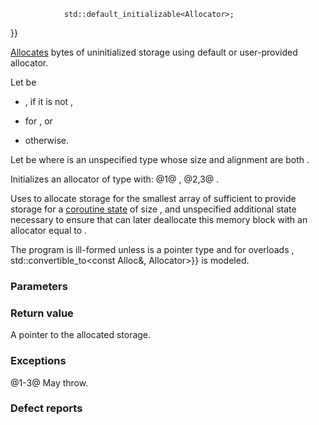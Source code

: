 {{cpp/title|{{small|generator&lt;Ref,V,Allocator&gt;::promise_type::}}operator new}}
{{cpp/coroutine/generator/navbar}}
{{dcl begin}}
{{dcl|num=1|since=c++23|
void* operator new( std::size_t size )
    requires std::same_as&lt;Allocator, void&gt; {{!!}}
             std::default_initializable&lt;Allocator&gt;;
}}
{{dcla|num=2|since=c++23|
template&lt; class Alloc, class... Args &gt;
void* operator new( std::size_t size, std::allocator_arg_t,
                    const Alloc&amp; alloc, const Args&amp;... );
}}
{{dcl|num=3|since=c++23|
template&lt; class This, class Alloc, class... Args &gt;
void* operator new( std::size_t size, const This&amp;, std::allocator_arg_t,
                    const Alloc&amp; alloc, const Args&amp;... );
}}
{{dcl end}}

[[cpp/language/coroutines#Dynamic allocation|Allocates]] {{c|size}} bytes of uninitialized storage using default or user-provided allocator.

Let {{tt|A}} be
* {{tt|Allocator}}, if it is not {{c/core|void}},
* {{tt|Alloc}} for {{v|2,3}}, or
* {{c/core|std::allocator&lt;void&gt;}} otherwise.

Let {{tt|B}} be {{c/core|std::allocator_traits&lt;A&gt;::template rebind_alloc&lt;U&gt;}} where {{tt|U}} is an unspecified type whose size and alignment are both {{ltt|cpp/preprocessor/replace#Predefined macros|__STDCPP_DEFAULT_NEW_ALIGNMENT__}}.

Initializes an allocator {{c|b}} of type {{tt|B}} with:
@1@ {{c|A()}},
@2,3@ {{c|A(alloc)}}.

Uses {{c|b}} to allocate storage for the smallest array of {{tt|U}} sufficient to provide storage for a [[cpp/language/coroutines#Execution|coroutine state]] of size {{c|size}}, and unspecified additional state necessary to ensure that {{rlpt|operator delete}} can later deallocate this memory block with an allocator equal to {{c|b}}.

The program is ill-formed unless {{c/core|std::allocator_traits&lt;B&gt;::pointer}} is a pointer type and for overloads {{vl|2,3}}, {{c|std::same_as&lt;Allocator, void&gt; {{!!}} std::convertible_to&lt;const Alloc&amp;, Allocator&gt;}} is modeled.

===Parameters===
{{par begin}}
{{par|size|the size of the storage to allocate}}
{{par|alloc|a user provided allocator of type {{tt|Alloc}}}}
{{par end}}

===Return value===
A pointer to the allocated storage.

===Exceptions===
@1-3@ May throw.

===Defect reports===
{{dr list begin}}
{{dr list item|wg=lwg|dr=3900|std=C++23|before=overloads {{vl|2,3}} were constrained on conversion of {{tt|Alloc}} to {{tt|Allocator}}|after=mandated}}
{{dr list end}}


{{langlinks|de|es|fr|it|ja|pt|ru|zh}}